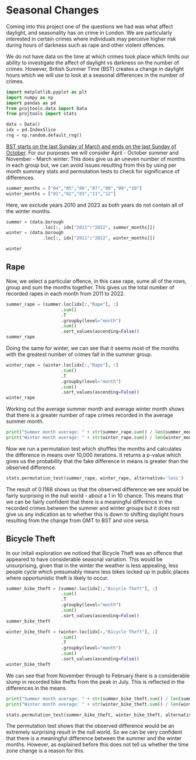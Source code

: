 # Seasonal Changes

Coming into this project one of the questions we had was what affect daylight, and seasonality has on crime in London. We are particularly interested in certain crimes where individuals may perceive higher risk during hours of darkness such as rape and other violent offences.

We do not have data on the time at which crimes took place which limits our ability to investigate the affect of daylight vs darkness on the number of crimes. However, British Summer Time (BST) creates a change in daylight hours which we will use to look at a seasonal differences in the number of crimes.

```python
import matplotlib.pyplot as plt
import numpy as np
import pandas as pd
from projtools.data import Data
from projtools import stats

data = Data()
idx = pd.IndexSlice
rng = np.random.default_rng()
```

[BST starts on the last Sunday of March and ends on the last Sunday of October](https://en.wikipedia.org/wiki/British_Summer_Time). For our purposes we will consider April - October summer and November - March winter. This does give us an uneven number of months in each group but, we can avoid issues resulting from this by using per month summary stats and permutation tests to check for significance of differences.

```python
summer_months = ["04","05","06","07","08","09","10"]
winter_months = ["01","02","03","11","12"]
```

Here, we exclude years 2010 and 2023 as both years do not contain all of the winter months.

```python
summer = (data.borough
              .loc[:, idx["2011":"2022", summer_months]])
winter = (data.borough
              .loc[:, idx["2011":"2022", winter_months]])
```

```python
winter
```

## Rape
Now, we select a particular offence, in this case rape, sume all of the rows, group and sum the months together. This gives us the total number of recorded rapes in each month from 2011 to 2022.

```python
summer_rape = (summer.loc[idx[:,"Rape"], :]
                     .sum()
                     .T
                     .groupby(level="month")
                     .sum()
                     .sort_values(ascending=False))
summer_rape
```

Doing the same for winter, we can see that it seems most of the months with the greatest number of crimes fall in the summer group.

```python
winter_rape = (winter.loc[idx[:,"Rape"], :]
                     .sum()
                     .T
                     .groupby(level="month")
                     .sum()
                     .sort_values(ascending=False))
winter_rape
```

Working out the average summer month and average winter month shows that there is a greater number of rape crimes recorded in the average summer month.

```python
print("Summer month average: " + str(summer_rape.sum() / len(summer_months)))
print("Winter month average: " + str(winter_rape.sum() / len(winter_months)))
```

Now we run a permutation test which shuffles the months and calculates the difference in means over 10,000 iterations. It returns a p-value which gives us the probability that the fake difference in means is greater than the observed difference.

```python
stats.permutation_test(summer_rape, winter_rape, alternative='less')
```

The result of 0.1168 shows us that the observed difference we see would be fairly surprising in the null world - about a 1 in 10 chance. This means that we can be fairly confident that there is a meaningful difference in the recorded crimes between the summer and winter groups but it does not give us any indication as to whether this is down to shifting daylight hours resulting from the change from GMT to BST and vice versa.


## Bicycle Theft

In our initail exploration we noticed that Bicycle Theft was an offence that appeared to have considerable seasonal variation. This would be unsurprising, given that in the winter the weather is less appealing, less people cycle which presumably means less bikes locked up in public places where opportunistic theft is likely to occur.

```python
summer_bike_theft = (summer.loc[idx[:,"Bicycle Theft"], :]
                     .sum()
                     .T
                     .groupby(level="month")
                     .sum()
                     .sort_values(ascending=False))
summer_bike_theft
```

```python
winter_bike_theft = (winter.loc[idx[:,"Bicycle Theft"], :]
                     .sum()
                     .T
                     .groupby(level="month")
                     .sum()
                     .sort_values(ascending=False))
winter_bike_theft
```

We can see that from November through to February there is a considerable slump in recorded bike thefts from the peak in July. This is reflected in the differences in the means.

```python
print("Summer month average: " + str(summer_bike_theft.sum() / len(summer_months)))
print("Winter month average: " + str(winter_bike_theft.sum() / len(winter_months)))
```

```python
stats.permutation_test(summer_bike_theft, winter_bike_theft, alternative="less")
```

The permutation test shows that the observed difference would be an extremely surprising result in the null world. So we can be very confident that there is a meaningful difference between the summer and the winter months. However, as explained before this does not tell us whether the time zone change is a reason for this.
